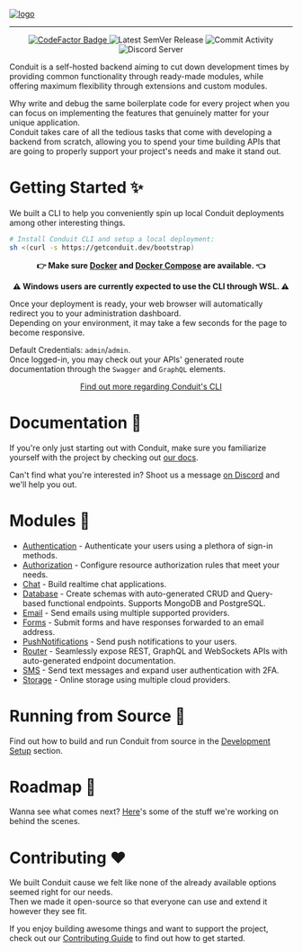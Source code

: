<a href="https://getconduit.dev" target="_blank"><img src=".github/assets/conduit-ui-dashboard.png" alt="logo"/></a>
<hr />
<p align="center">
    <a href="https://www.codefactor.io/repository/github/conduitplatform/conduit">
        <img src="https://www.codefactor.io/repository/github/conduitplatform/conduit/badge?style=for-the-badge" alt="CodeFactor Badge"/>
    </a>
    <img src="https://img.shields.io/github/v/release/ConduitPlatform/Conduit?color=green&sort=semver&style=for-the-badge" alt="Latest SemVer Release"/>
    <img src="https://img.shields.io/github/commit-activity/m/ConduitPlatform/Conduit?style=for-the-badge" alt="Commit Activity"/>
    <img src="https://img.shields.io/discord/938737566365126707?label=discord&style=for-the-badge" alt="Discord Server"/>
</p>

Conduit is a self-hosted backend aiming to cut down development times by providing common functionality through ready-made modules, while offering maximum flexibility through extensions and custom modules.

Why write and debug the same boilerplate code for every project when you can focus on implementing the features that genuinely matter for your unique application.<br />
Conduit takes care of all the tedious tasks that come with developing a backend from scratch, allowing you to spend your time building APIs that are going to properly support your project's needs and make it stand out.

# Getting Started ✨

We built a CLI to help you conveniently spin up local Conduit deployments among other interesting things.

``` bash
# Install Conduit CLI and setup a local deployment:
sh <(curl -s https://getconduit.dev/bootstrap)
```

<p align="center"><strong>👉 Make sure <a href="https://www.docker.com">Docker</a> and <a href="https://docs.docker.com/compose/install">Docker Compose</a> are available. 👈</p></strong>
<p align="center"><strong>⚠️ Windows users are currently expected to use the CLI through WSL. ⚠️</strong></p>

Once your deployment is ready, your web browser will automatically redirect you to your administration dashboard.<br />
Depending on your environment, it may take a few seconds for the page to become responsive.

Default Credentials: `admin`/`admin`.<br />
Once logged-in, you may check out your APIs' generated route documentation through the `Swagger` and `GraphQL` elements.

<p align="center"><a href="https://getconduit.dev/docs/cli">Find out more regarding Conduit's CLI</a></p>

# Documentation 📖

If you're only just starting out with Conduit, make sure you familiarize yourself with the project by checking out [our docs](https://getconduit.dev/docs/overview/intro).

Can't find what you're interested in? Shoot us a message [on Discord](https://discord.com/invite/fBqUQ23M7g) and we'll help you out.

# Modules 🧩

- [Authentication](https://getconduit.dev/docs/modules/authentication) - Authenticate your users using a plethora of sign-in methods.
- [Authorization](https://getconduit.dev/docs/modules/authorization) - Configure resource authorization rules that meet your needs.
- [Chat](https://getconduit.dev/docs/modules/chat) - Build realtime chat applications.
- [Database](https://getconduit.dev/docs/modules/database) - Create schemas with auto-generated CRUD and Query-based functional endpoints. Supports MongoDB and PostgreSQL.
- [Email](https://getconduit.dev/docs/modules/email) - Send emails using multiple supported providers.
- [Forms](https://getconduit.dev/docs/modules/forms) - Submit forms and have responses forwarded to an email address.
- [PushNotifications](https://getconduit.dev/docs/modules/push-notifications) - Send push notifications to your users.
- [Router](https://getconduit.dev/docs/modules/router) - Seamlessly expose REST, GraphQL and WebSockets APIs with auto-generated endpoint documentation.
- [SMS](https://getconduit.dev/docs/modules/sms) - Send text messages and expand user authentication with 2FA.
- [Storage](https://getconduit.dev/docs/modules/storage) - Online storage using multiple cloud providers.

# Running from Source 🔨

Find out how to build and run Conduit from source in the [Development Setup](https://github.com/ConduitPlatform/Conduit/blob/main/.github/CONTRIBUTING.md#development-setup-) section.

# Roadmap 🏁

Wanna see what comes next?
[Here](https://sharing.clickup.com/1554325/b/h/1fdwn-7561/8b09d2e9aedec0b)'s some of the stuff we're working on behind the scenes.

# Contributing ❤️

We built Conduit cause we felt like none of the already available options seemed right for our needs.<br />
Then we made it open-source so that everyone can use and extend it however they see fit.

If you enjoy building awesome things and want to support the project, check out our [Contributing Guide](https://github.com/ConduitPlatform/Conduit/blob/main/.github/CONTRIBUTING.md) to find out how to get started.
